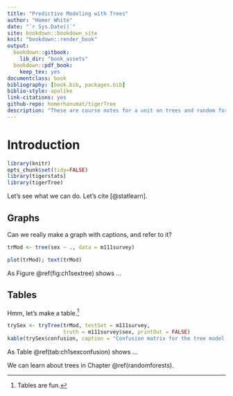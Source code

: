 ```yaml
--- 
title: "Predictive Modeling with Trees"
author: "Homer White"
date: "`r Sys.Date()`"
site: bookdown::bookdown_site
knit: "bookdown::render_book"
output:
  bookdown::gitbook:
    lib_dir: "book_assets"
  bookdown::pdf_book:
    keep_tex: yes
documentclass: book
bibliography: [book.bib, packages.bib]
biblio-style: apalike
link-citations: yes
github-repo: homerhanumat/tigerTree
description: "These are course notes for a unit on trees and random forests."
---
```


# Introduction {#introduction}

```r
library(knitr)
opts_chunk$set(tidy=FALSE)
library(tigerstats)
library(tigerTree)
```

Let's see what we can do.  Let's cite [@statlearn].

## Graphs {#graphs}

Can we really make a graph with captions, and refer to it?

```r
trMod <- tree(sex ~ ., data = m111survey)
```


```r
plot(trMod); text(trMod)
```

As Figure \@ref(fig:ch1sextree) shows ...

## Tables {#tables}

Hmm, let's make a table.^[Tables are fun.]

```r
trySex <- tryTree(trMod, testSet = m111survey, 
                  truth = m111survey$sex, printOut = FALSE)
kable(trySex$confusion, caption = "Confusion matrix for the tree model.")
```

As Table \@ref(tab:ch1sexconfusion) shows ...

We can learn about trees in Chapter \@ref(randomforests).


